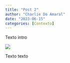 ```yaml
---
title: "Post 2"
author: "Charlie Do Amaral"
date: "2023-06-15"
categories: [Contexto]
---
```


Texto intro

![](image.jpg)

Texto texto 

